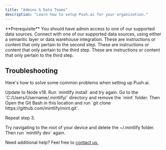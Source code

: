 ```yaml
---
title: "Admins & Data Teams"
description: "Learn how to setup Push.ai for your organization."
---
```


<Info>
  **Prerequisite** You should have admin access to one of our supported data
  sources.
</Info>

<Steps>
  <Step title="Connect a data source and chat workspace">
    Connect with one of our supported data sources, using either a semantic
    layer or data warehouse integration.
  </Step>
  <Step title="Define metrics, dimensions and metadata">
    These are instructions or content that only pertain to the second step.
  </Step>
  <Step title="Use Reports and Subscriptions to receive updates">
    These are instructions or content that only pertain to the third step.
  </Step>
  <Step title="Invite your team">
    These are instructions or content that only pertain to the third step.
  </Step>
</Steps>

## Troubleshooting

Here's how to solve some common problems when setting up Push.ai.

<AccordionGroup>
  <Accordion title="I can't connect to my data source">
    Update to Node v18. Run `mintlify install` and try again.
  </Accordion>
  <Accordion title="My data source schema is not loading">
Go to the `C:/Users/Username/.mintlify/` directory and remove the `mint`
folder. Then Open the Git Bash in this location and run `git clone
https://github.com/mintlify/mint.git`.

Repeat step 3.

  </Accordion>
  <Accordion title="Getting an unknown error">
    Try navigating to the root of your device and delete the ~/.mintlify folder.
    Then run `mintlify dev` again.
  </Accordion>
</AccordionGroup>

Need additional help? Feel free to [contact us.](mailto:support@push.ai)
